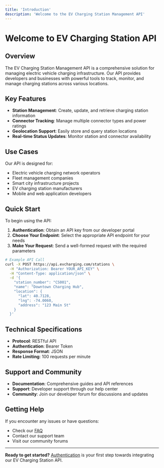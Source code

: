 ```yaml
---
title: 'Introduction'
description: 'Welcome to the EV Charging Station Management API'
---
```


# Welcome to EV Charging Station API

## Overview

The EV Charging Station Management API is a comprehensive solution for managing electric vehicle charging infrastructure. Our API provides developers and businesses with powerful tools to track, monitor, and manage charging stations across various locations.

## Key Features

- **Station Management**: Create, update, and retrieve charging station information
- **Connector Tracking**: Manage multiple connector types and power ratings
- **Geolocation Support**: Easily store and query station locations
- **Real-time Status Updates**: Monitor station and connector availability

## Use Cases

Our API is designed for:
- Electric vehicle charging network operators
- Fleet management companies
- Smart city infrastructure projects
- EV charging station manufacturers
- Mobile and web application developers

## Quick Start

To begin using the API:

1. **Authentication**: Obtain an API key from our developer portal
2. **Choose Your Endpoint**: Select the appropriate API endpoint for your needs
3. **Make Your Request**: Send a well-formed request with the required parameters

```bash
# Example API Call
curl -X POST https://api.evcharging.com/stations \
  -H "Authorization: Bearer YOUR_API_KEY" \
  -H "Content-Type: application/json" \
  -d '{
    "station_number": "CS001",
    "name": "Downtown Charging Hub",
    "location": {
      "lat": 40.7128,
      "lng": -74.0060,
      "address": "123 Main St"
    }
  }'
```

## Technical Specifications

- **Protocol**: RESTful API
- **Authentication**: Bearer Token
- **Response Format**: JSON
- **Rate Limiting**: 100 requests per minute

## Support and Community

- **Documentation**: Comprehensive guides and API references
- **Support**: Developer support through our help center
- **Community**: Join our developer forum for discussions and updates

## Getting Help

If you encounter any issues or have questions:
- Check our [FAQ](/faq)
- Contact our support team
- Visit our community forums

---

**Ready to get started?** [Authentication](/authentication) is your first step towards integrating our EV Charging Station API.